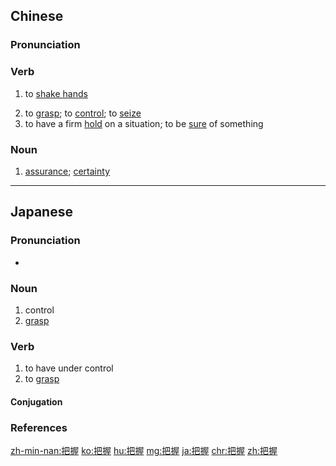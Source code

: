 ==Chinese==
{{zh-forms}}

===Pronunciation===
{{zh-pron
|m=bǎwò
|c=baa2 ngaak1
|mn=pá-ak
|ma=Zh-bawò.ogg
|cat=v,n
}}

===Verb===
{{zh-verb}}

# {{lb|zh|archaic}} to [[shake hands]]
# to [[grasp]]; to [[control]]; to [[seize]]
# to have a firm [[hold]] on a situation; to be [[sure]] of something

===Noun===
{{zh-noun}}

# [[assurance]]; [[certainty]]

{{zh-cat|Intermediate}}

----

==Japanese==
{{ja-kanjitab|は|あく|yomi=o}}

===Pronunciation===
* {{ja-pron|はあく|y=o|acc=0|acc_ref=NHK}}

===Noun===
{{ja-noun|は.あく}}

# control
# [[grasp]] {{gloss|understanding}}

===Verb===
{{ja-verb-suru|は.あく}}

# to have under control
# to [[grasp]] {{gloss|to understand}}

====Conjugation====
{{ja-suru|は.あく}}

===References===
<references/>

[[zh-min-nan:把握]]
[[ko:把握]]
[[hu:把握]]
[[mg:把握]]
[[ja:把握]]
[[chr:把握]]
[[zh:把握]]